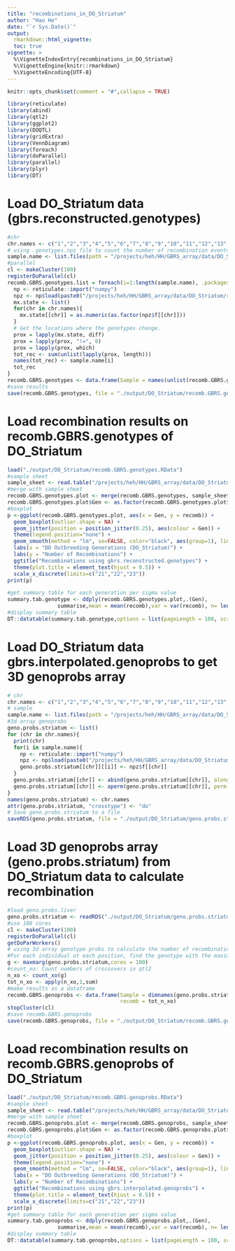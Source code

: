 ```yaml
---
title: "recombinations_in_DO_Striatum"
author: "Hao He"
date: "`r Sys.Date()`"
output: 
  rmarkdown::html_vignette:
  toc: true
vignette: >
  %\VignetteIndexEntry{recombinations_in_DO_Striatum}
  %\VignetteEngine{knitr::rmarkdown}
  %\VignetteEncoding{UTF-8}
---
```

  
```r
knitr::opts_chunk$set(comment = "#",collapse = TRUE)
```

```r
library(reticulate)
library(abind)
library(qtl2)
library(ggplot2)
library(DOQTL)
library(gridExtra)
library(VennDiagram)
library(foreach)
library(doParallel)
library(parallel)
library(plyr)
library(DT)
```

# Load DO_Striatum data (gbrs.reconstructed.genotypes)
```r
#chr
chr.names <- c("1","2","3","4","5","6","7","8","9","10","11","12","13","14","15","16","17","18","19","X","MT")
# using .genotypes.npz file to count the number of recombination events
sample.name <- list.files(path = "/projects/heh/HH/GBRS_array/data/DO_Striatum/results/bowtie-1.1.2_gbrs-0.1.6_R84-REL1505/")
#parallel
cl <- makeCluster(100)
registerDoParallel(cl)
recomb.GBRS.genotypes.list = foreach(i=1:length(sample.name), .packages=c('qtl2','reticulate','abind')) %dopar% {
  np <- reticulate::import("numpy")
  npz <- np$load(paste0("/projects/heh/HH/GBRS_array/data/DO_Striatum/results/bowtie-1.1.2_gbrs-0.1.6_R84-REL1505/", sample.name[i], "/gbrs.reconstructed.genotypes.npz"))
  mx.state <- list()
  for(chr in chr.names){
    mx.state[[chr]] = as.numeric(as.factor(npz$f[[chr]]))
  }
  # Get the locations where the genotypes change.
  prox = lapply(mx.state, diff)
  prox = lapply(prox, "!=", 0)
  prox = lapply(prox, which)
  tot_rec <- sum(unlist(lapply(prox, length)))
  names(tot_rec) <- sample.name[i]
  tot_rec
}
recomb.GBRS.genotypes <- data.frame(Sample = names(unlist(recomb.GBRS.genotypes.list)), recomb = unlist(recomb.GBRS.genotypes.list))
#save results
save(recomb.GBRS.genotypes, file = "./output/DO_Striatum/recomb.GBRS.genotypes.RData")
```

# Load recombination results on recomb.GBRS.genotypes of DO_Striatum
```r
load("./output/DO_Striatum/recomb.GBRS.genotypes.RData")
#sample sheet
sample_sheet <- read.table("/projects/heh/HH/GBRS_array/data/DO_Striatum/sample_sheet.tsv", header = TRUE)
#merge with sample sheet
recomb.GBRS.genotypes.plot <- merge(recomb.GBRS.genotypes, sample_sheet, by = "Sample", all.x = TRUE)
recomb.GBRS.genotypes.plot$Gen <- as.factor(recomb.GBRS.genotypes.plot$Gen)
#boxplot
p <-ggplot(recomb.GBRS.genotypes.plot, aes(x = Gen, y = recomb)) +
  geom_boxplot(outlier.shape = NA) +
  geom_jitter(position = position_jitter(0.25), aes(colour = Gen)) +
  theme(legend.position="none") +
  geom_smooth(method = "lm", se=FALSE, color="black", aes(group=1), linetype="dotted") +
  labs(x = "DO Outbreeding Generations (DO_Striatum)") +
  labs(y = "Number of Recombinations") +
  ggtitle("Recombinations using gbrs.reconstructed.genotypes") +
  theme(plot.title = element_text(hjust = 0.5)) +
  scale_x_discrete(limits=c("21","22","23"))
print(p)

#get summary table for each generation per sigma value
summary.tab.genotype <- ddply(recomb.GBRS.genotypes.plot,.(Gen),
                summarise,mean = mean(recomb),var = var(recomb), n= length(recomb))
#display summary table
DT::datatable(summary.tab.genotype,options = list(pageLength = 100, scrollY = "800px", scrollX = "20px"))
```

# Load DO_Striatum data gbrs.interpolated.genoprobs to get 3D genoprobs array
```r
# chr
chr.names <- c("1","2","3","4","5","6","7","8","9","10","11","12","13","14","15","16","17","18","19","X")
# sample
sample.name <- list.files(path = "/projects/heh/HH/GBRS_array/data/DO_Striatum/results/bowtie-1.1.2_gbrs-0.1.6_R84-REL1505/")
#3d array genoprobs
geno.probs.striatum <- list()
for (chr in chr.names){
  print(chr)
  for(i in sample.name){
    np <- reticulate::import("numpy")
    npz <- np$load(paste0("/projects/heh/HH/GBRS_array/data/DO_Striatum/results/bowtie-1.1.2_gbrs-0.1.6_R84-REL1505/", i, "/gbrs.interpolated.genoprobs.npz"))
    geno.probs.striatum[[chr]][[i]] <- npz$f[[chr]]
  }
  geno.probs.striatum[[chr]] <- abind(geno.probs.striatum[[chr]], along=3 )
  geno.probs.striatum[[chr]] <- aperm(geno.probs.striatum[[chr]], perm = c(3,1,2))
}
names(geno.probs.striatum) <- chr.names
attr(geno.probs.striatum, "crosstype") <- "do"
# Save geno.probs.striatum to a file
saveRDS(geno.probs.striatum, file = "./output/DO_Striatum/geno.probs.striatum.rds")
```

# Load 3D genoprobs array (geno.probs.striatum) from DO_Striatum data to calculate recombination
```r
#load geno.probs.liver
geno.probs.striatum <- readRDS("./output/DO_Striatum/geno.probs.striatum.rds")
#use 100 cores
cl <- makeCluster(100)
registerDoParallel(cl)
getDoParWorkers()
# using 3d array genotype probs to calculate the number of recombination events by qtl2 package
#For each individual at each position, find the genotype with the maximum marginal probability.
g <- maxmarg(geno.probs.striatum,cores = 100)
#count_xo: Count numbers of crossovers in qtl2
n_xo <- count_xo(g)
tot_n_xo <- apply(n_xo,1,sum)
#make results as a dataframe
recomb.GBRS.genoprobs <- data.frame(Sample = dimnames(geno.probs.striatum$`1`)[[1]],
                                    recomb = tot_n_xo)
stopCluster(cl)
#save recomb.GBRS.genoprobs
save(recomb.GBRS.genoprobs, file = "./output/DO_Striatum/recomb.GBRS.genoprobs.RData")
```

# Load recombination results on recomb.GBRS.genoprobs of DO_Striatum
```r
load("./output/DO_Striatum/recomb.GBRS.genoprobs.RData")
#sample sheet
sample_sheet <- read.table("/projects/heh/HH/GBRS_array/data/DO_Striatum/sample_sheet.tsv", header = TRUE)
#merge with sample sheet
recomb.GBRS.genoprobs.plot <- merge(recomb.GBRS.genoprobs, sample_sheet, by = "Sample", all.x = TRUE)
recomb.GBRS.genoprobs.plot$Gen <- as.factor(recomb.GBRS.genoprobs.plot$Gen)
#boxplot
p <-ggplot(recomb.GBRS.genoprobs.plot, aes(x = Gen, y = recomb)) +
  geom_boxplot(outlier.shape = NA) +
  geom_jitter(position = position_jitter(0.25), aes(colour = Gen)) +
  theme(legend.position="none") +
  geom_smooth(method = "lm", se=FALSE, color="black", aes(group=1), linetype="dotted") +
  labs(x = "DO Outbreeding Generations (DO_Striatum)") +
  labs(y = "Number of Recombinations") +
  ggtitle("Recombinations using gbrs.interpolated.genoprobs") +
  theme(plot.title = element_text(hjust = 0.5)) +
  scale_x_discrete(limits=c("21","22","23"))
print(p)
#get summary table for each generation per sigma value
summary.tab.genoprobs <- ddply(recomb.GBRS.genoprobs.plot,.(Gen),
                summarise,mean = mean(recomb),var = var(recomb), n= length(recomb))
#display summary table
DT::datatable(summary.tab.genoprobs,options = list(pageLength = 100, scrollY = "800px", scrollX = "20px"))
```
